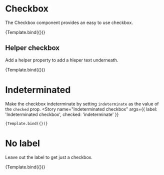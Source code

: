 

<Meta
  title="Forms/Checkbox"
  component={Checkbox}
/>


# Checkbox
The Checkbox component provides an easy to use checkbox.

<Canvas>
  <Story
    name="Basic checkbox"
    args={{
      label: 'Basic checkbox',
      checked: true
    }}
  >
    {Template.bind({})}
  </Story>
</Canvas>

## Helper checkbox
Add a helper property to add a hleper text underneath.

<Canvas>
  <Story
    name="Helper checkbox"
    args={{
      label: 'Helper checkbox',
      helper: 'This extra info helps you pick the right thing',
      checked: true
    }}
  >
    {Template.bind({})}
  </Story>
</Canvas>

# Indeterminated
Make the checkbox indeterminate by setting `indeterminate` as the value of the `checked` prop.
<Canvas>
  <Story
    name="Indeterminated checkbox"
    args={{
      label: 'Indeterminated checkbox',
      checked: 'indeterminate'
    }}
  >
    {Template.bind({})}
  </Story>
</Canvas>

# No label
Leave out the label to get just a checkbox.

<Canvas>
  <Story
    name="No label"
    args={{
      checked: true
    }}
  >
    {Template.bind({})}
  </Story>
</Canvas>
